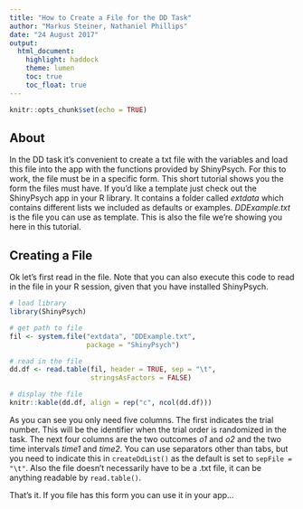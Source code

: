 ```yaml
---
title: "How to Create a File for the DD Task"
author: "Markus Steiner, Nathaniel Phillips"
date: "24 August 2017"
output:
  html_document:
    highlight: haddock
    theme: lumen
    toc: true
    toc_float: true
---
```


```r
knitr::opts_chunk$set(echo = TRUE)
```

## About

In the DD task it's convenient to create a txt file with the variables and load this file into the app with the functions provided by ShinyPsych. For this to work, the file must be in a specific form. This short tutorial shows you the form the files must have. If you'd like a template just check out the ShinyPsych app in your R library. It contains a folder called *extdata* which contains different lists we included as defaults or examples. *DDExample.txt* is the file you can use as template. This is also the file we're showing you here in this tutorial.

## Creating a File

Ok let's first read in the file. Note that you can also execute this code to read in the file in your R session, given that you have installed ShinyPsych.

```r
# load library
library(ShinyPsych)

# get path to file
fil <- system.file("extdata", "DDExample.txt",
                   package = "ShinyPsych")

# read in the file
dd.df <- read.table(fil, header = TRUE, sep = "\t",
                    stringsAsFactors = FALSE)

# display the file
knitr::kable(dd.df, align = rep("c", ncol(dd.df)))
```

As you can see you only need five columns. The first indicates the trial number. This will be the identifier when the trial order is randomized in the task. The next four columns are the two outcomes *o1* and *o2* and the two time intervals *time1* and *time2*. You can use separators other than tabs, but you need to indicate this in `createDdList()` as the default is set to `sepFile = "\t"`. Also the file doesn't necessarily have to be a .txt file, it can be anything readable by `read.table()`.

That's it. If you file has this form you can use it in your app...
